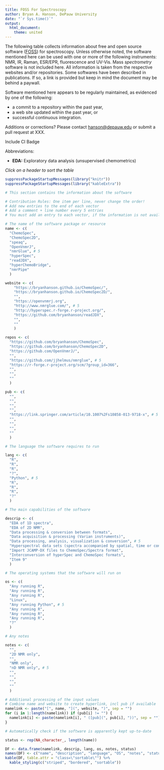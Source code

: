 ```yaml
---
title: FOSS For Spectroscopy
author: Bryan A. Hanson, DePauw University
date: "`r Sys.time()`"
output:
  html_document:
    theme: united
---
```


<!-- See https://kryogenix.org/code/browser/sorttable/ -->
<script src="sorttable.js"></script>

The following table collects information about free and open source software ([FOSS](https://en.wikipedia.org/wiki/Free_and_open-source_software)) for spectroscopy.  Unless otherwise noted, the software mentioned here can be used with one or more of the following instruments: NMR, IR, Raman, ESR/EPR, fluorescence and UV-Vis.  Mass *spectrometry* software is not included here.  All information is taken from the respective websites and/or repositories.  Some softwares have been described in publications.  If so, a link is provided but keep in mind the document may be behind a paywall.

Software mentioned here appears to be regularly maintained, as evidenced by one of the following:

* a commit to a repository within the past year,
* a web site updated within the past year, or
* successful continuous integration.

Additions or corrections?  Please contact [hanson@depauw.edu](mailto:hanson@depauw.edu) or submit a pull request at XXX.

Include CI Badge

Abbreviations:

* __EDA:__ Exploratory data analysis (unsupervised chemometrics)

\hrule

*Click on a header to sort the table*

```r
suppressPackageStartupMessages(library("knitr"))
suppressPackageStartupMessages(library("kableExtra"))
```

```r
# This section contains the information about the software

# Contribution Rules: One item per line, never change the order!
# Add new entries to the end of each vector
# Add a comment + line number every 5 entries
# You must add an entry to each vector, if the information is not available please add an empty string: ""

# The name of the software package or resource
name <- c(
  "ChemoSpec",
  "ChemoSpec2D",
  "speaq",
  "OpenVnmrJ",
  "nmrGlue", # 5
  "hyperSpec",
  "readJDX",
  "hyperChemoBridge",
  "nmrPipe"
  )

website <- c(
    "https://bryanhanson.github.io/ChemoSpec/",
    "https://bryanhanson.github.io/ChemoSpec2D/",
    "",
    "https://openvnmrj.org",
    "http://www.nmrglue.com/", # 5
    "http://hyperspec.r-forge.r-project.org/",
    "https://github.com/bryanhanson/readJDX",
    "",
    ""
    )

repos <- c(
  "https://github.com/bryanhanson/ChemoSpec",
  "https://github.com/bryanhanson/ChemoSpec2D",
  "https://github.com/OpenVnmrJ/",
  "",
  "https://github.com/jjhelmus/nmrglue", # 5
  "https://r-forge.r-project.org/scm/?group_id=366",
  "",
  "",
  ""
  )

pub <- c(
  "",
  "",
  "",
  "",
  "https://link.springer.com/article/10.1007%2Fs10858-013-9718-x", # 5
  "",
  "",
  "",
  ""
  )

# The language the software requires to run

lang <- c(
  "R",
  "R",
  "R",
  "?",
  "Python", # 5
  "R",
  "R",
  "R",
  "?"
  )

# The main capabilities of the software

descrip <- c(
  "EDA of 1D spectra",
  "EDA of 2D NMR",
  "Data processing & conversion between formats",
  "Data acquisition & processing (Varian instruments)",
  "Data processing, analysis, visualization & conversion", # 5
  "Hyperspectral data sets (spectra accompanied by spatial, time or concentration information)",
  "Import JCAMP-DX files to ChemoSpec/Spectra format",
  "Interconversion of hyperSpec and ChemoSpec formats",
  "Item 9"
  )

# The operating systems that the software will run on

os <- c(
  "Any running R",
  "Any running R",
  "Any running R",
  "Linux",
  "Any running Python", # 5
  "Any running R",
  "Any running R",
  "Any running R",
  "?"
  )

# Any notes

notes <- c(
  "",
  "2D NMR only",
  "",
  "NMR only",
  "nD NMR only", # 5
  "",
  "",
  "",
  ""
  )


```

<!-- If you are just adding a new resource, you don't need to edit below here. -->

```r
# Additional processing of the input values
# Combine name and website to create hyperlink, incl pub if available
namelink <- paste("[", name, "](", website, ")", sep = "")
for (i in 1:length(namelink)) if (pub[i] != "") {
  namelink[i] <- paste(namelink[i], " ([pub](", pub[i], "))", sep = "")
}
```

```r
# Automatically check if the software is apparently kept up-to-date

status <- rep(NA_character_, length(name))

```


```r
DF <- data.frame(namelink, descrip, lang, os, notes, status)
names(DF) <- c("name", "description", "language", "OS", "notes", "status")
kable(DF, table.attr = "class=\"sortable\"") %>%
  kable_styling(c("striped", "bordered", "sortable"))
```
